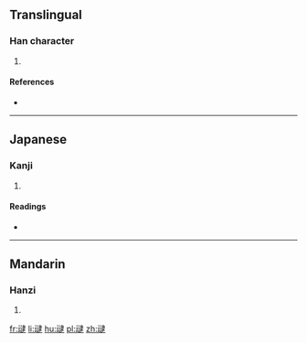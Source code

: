 {{also|靆}}
==Translingual==

===Han character===
{{Han char|rn=28|rad=厶|as=13|sn=15|four=|canj=一戈卜中水 (MIYLE), X一戈卜中 (XMIYL)|ids=⿰云逮}}

# {{defn|Han|sort=厶13}}

====References====
* {{Han ref|kx=0088.011|hdz=10389.140|uh=53C7|ud=21447}}

----

==Japanese==

===Kanji===
{{ja-kanji|grade=|rs=厶13}}

# {{defn|lang=ja|sort=厶13}}

====Readings====
* {{ja-readings|on=[[たい]] (tai)|kun=}}

----

==Mandarin==

===Hanzi===
{{cmn-hanzi|pin=[[dài]] ([[dai4]])|wg=tai<sup>4</sup>}}

# {{defn|lang=cmn|sort=厶13}}

[[fr:叇]]
[[li:叇]]
[[hu:叇]]
[[pl:叇]]
[[zh:叇]]